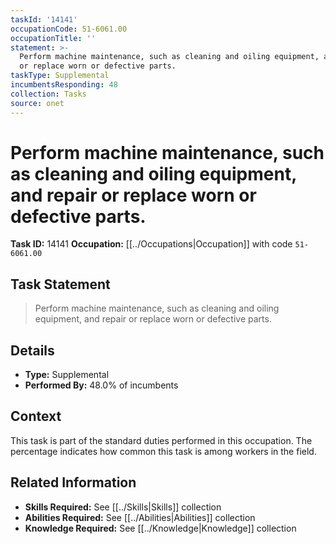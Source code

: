 ```yaml
---
taskId: '14141'
occupationCode: 51-6061.00
occupationTitle: ''
statement: >-
  Perform machine maintenance, such as cleaning and oiling equipment, and repair
  or replace worn or defective parts.
taskType: Supplemental
incumbentsResponding: 48
collection: Tasks
source: onet
---
```

# Perform machine maintenance, such as cleaning and oiling equipment, and repair or replace worn or defective parts.

**Task ID:** 14141
**Occupation:** [[../Occupations|Occupation]] with code `51-6061.00`

## Task Statement

> Perform machine maintenance, such as cleaning and oiling equipment, and repair or replace worn or defective parts.

## Details

- **Type:** Supplemental
- **Performed By:** 48.0% of incumbents

## Context

This task is part of the standard duties performed in this occupation. The percentage indicates how common this task is among workers in the field.

## Related Information

- **Skills Required:** See [[../Skills|Skills]] collection
- **Abilities Required:** See [[../Abilities|Abilities]] collection
- **Knowledge Required:** See [[../Knowledge|Knowledge]] collection
